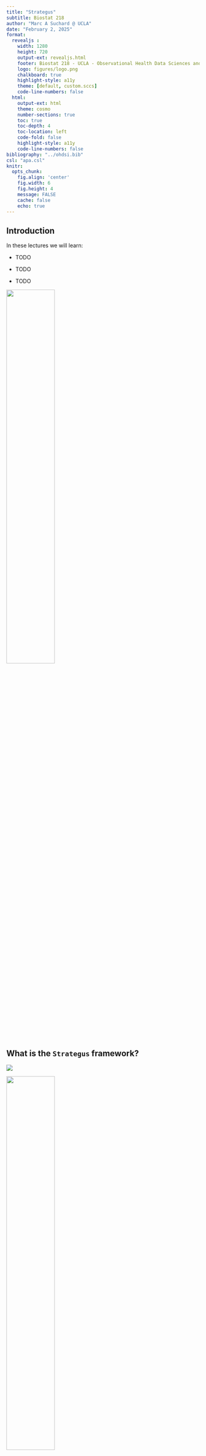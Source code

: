```yaml
---
title: "Strategus"
subtitle: Biostat 218
author: "Marc A Suchard @ UCLA"
date: "February 2, 2025"
format:
  revealjs :
    width: 1280
    height: 720
    output-ext: revealjs.html
    footer: Biostat 218 - UCLA - Observational Health Data Sciences and Informatics (OHDSI)
    logo: figures/logo.png
    chalkboard: true
    highlight-style: a11y
    theme: [default, custom.sccs]
    code-line-numbers: false
  html:
    output-ext: html
    theme: cosmo
    number-sections: true
    toc: true
    toc-depth: 4
    toc-location: left
    code-fold: false
    highlight-style: a11y
    code-line-numbers: false
bibliography: "../ohdsi.bib"
csl: "apa.csl"
knitr:
  opts_chunk: 
    fig.align: 'center'
    fig.width: 6
    fig.height: 4
    message: FALSE
    cache: false
    echo: true
---
```


## Introduction

In these lectures we will learn:

- TODO

- TODO

- TODO

::: {.border}
![](figures/hades.png){width=50% fig-align="center"}
:::

## What is the `Strategus` framework?

:::: {layout="[50,50]"}
::: {#first-column}

![](figures/strategus1.png)

::: {.border}
![](figures/hades.png){width=50% fig-align="center"}
:::

:::
::: {#second-column}

- Characterization
  * cohort diagnostics
  * cohort features
  * incidence rates
  * time-to-event
  * dechallenge / rechalleng
  
- Patient-level prediction

- Causal effect estimation
  * Comparative cohort method
  * Self-controlled case-series
  
:::
::::

## What is the `Strategus` framework?

![](figures/strategus2.png)

::: {.callout-important}
## Latinized form of στρατηγός: army leader
:::

<!--::: {.callout-important}
## Latinized form of $\sigma \tau \rho \alpha \tau \eta \gamma$ {\'o} $\varsigma$: army leader
:::-->


## What is the `Strategus` framework?

Strategus modules can be combined to accommodate various study designs

![](figures/strategus3.png)

## `Strategus` design

![](figures/strategus4.png)

## Study design

- We want to compute the incidence of heart attacks (acute myocardial infarctions) among (newly diagnosed) hypertensive patients

- We need to define 2 cohorts: **AMI** and **hypertension**

- Then we will use `Capr` and `CohortIncidence` packages to handle the hard-work

## Cohorts {.scrollable}

```r
library(Capr)

# Hypertension
essentialHypertension <- cs(
  descendants(320128),
  name = "Essential hypertension"
)

sbp <- cs(3004249, name = "SBP")
dbp <- cs(3012888, name = "DBP")

hypertensionCohort <- cohort(
  entry = entry(                 # Entrance based on any of these
    conditionOccurrence(essentialHypertension),
    measurement(sbp, valueAsNumber(gte(130)), unit(8876)),
    measurement(dbp, valueAsNumber(gte(80)), unit(8876))
  ),
  exit = exit(
    endStrategy = observationExit()
  )
)

# Acute myocardial infarction
myocardialInfarction <- cs(
  descendants(4329847),
  exclude(descendants(314666)), # Old myocardial infarction
  name = "Myocardial infarction"
)
inpatientOrEr <- cs(
  descendants(9201),
  descendants(262),
  name = "Inpatient or ER"
)
amiCohort <- cohort(
  entry = entry(
    conditionOccurrence(myocardialInfarction),
    additionalCriteria = withAll(
      atLeast(1,
              visit(inpatientOrEr),
              aperture = duringInterval(eventStarts(-Inf, 0), eventEnds(0, Inf)))
    ),
    primaryCriteriaLimit = "All",
    qualifiedLimit = "All"
  ),
  attrition = attrition(
    "No prior AMI" = withAll(
      exactly(0,
              conditionOccurrence(myocardialInfarction),
              duringInterval(eventStarts(-365, -1)))
    )
  ),
  exit = exit(
    endStrategy = fixedExit(index = "startDate", offsetDays = 1)
  )
)
cohortDefinitionSet <- makeCohortSet(hypertensionCohort, amiCohort)

cohortDefinitionSet
```

::: {.callout-important}
- By default, cohort IDs are 1, 2, 3 ... 
- Often useful to renumber (to avoid conflicts in `cohort` table)
:::

## Cohort generation specification {.scrollable}

Use `Strategus` to create a **shareable** JSON specification


```r
library(Strategus)

# `Strategus` uses R6 classes (for better or worse) for modules
cgModuleSettingsCreator <- CohortGeneratorModule$new()

cohortDefinitionShared <- cgModuleSettingsCreator$createCohortSharedResourceSpecifications(cohortDefinitionSet)

cohortGeneratorModuleSpecifications <- cgModuleSettingsCreator$createModuleSpecifications(
  generateStats = TRUE
)
```

::: {.callout-important}
Note that the cohort specifications are not part of the `CohortGeneratorModule` specification.  Cohort definitions are considered to be a **shared** resource, often used by multiple modules
:::

## Characterization analysis specification {.scrollable}

Build `CharacterizationModule` specification

```r
timeAtRisks <- data.frame(
  label = c("On treatment"),
  riskWindowStart  = c(1),
  startAnchor = c("cohort start"),
  riskWindowEnd  = c(0),
  endAnchor = c("cohort end")
)

cModuleSettingsCreator <- CharacterizationModule$new()

characterizationModuleSpecifications <- cModuleSettingsCreator$createModuleSpecifications(
  targetIds = c(1),  # hypertensive patient
  outcomeIds = c(2), # ami
  minPriorObservation = 365,
  outcomeWashoutDays = c(365),
  dechallengeStopInterval = 30,
  dechallengeEvaluationWindow = 30,
  riskWindowStart = timeAtRisks$riskWindowStart, 
  startAnchor = timeAtRisks$startAnchor, 
  riskWindowEnd = timeAtRisks$riskWindowEnd, 
  endAnchor = timeAtRisks$endAnchor,
  covariateSettings = FeatureExtraction::createDefaultCovariateSettings(),
  minCharacterizationMean = .01
)
```

## Incidence analysis specification {.scrollable}

Build a `CohortIncidenceModule` specification

```r
# Target cohort is hypertension:
targetList <- list(CohortIncidence::createCohortRef(
  id = cohortDefinitionSet$cohortId[1],
  name = cohortDefinitionSet$cohortName[1]))

# Outcome cohort is AMI:
outcomeList <- list(CohortIncidence::createOutcomeDef(
  id = 1,
  name = cohortDefinitionSet$cohortName[2], 
  cohortId = cohortDefinitionSet$cohortId[2], 
  cleanWindow = 365))

# Specify the time-at-risk to coincide with the cohort start and end:
tars <- list(CohortIncidence::createTimeAtRiskDef(
  id = 1, 
  startWith = "start", 
  endWith = "end", 
  startOffset = 0,
  endOffset = 0))

# All together:
analysisList <- list(CohortIncidence::createIncidenceAnalysis(
  targets = cohortDefinitionSet$cohortId[1],
  outcomes = 1,
  tars = 1))
irDesign <- CohortIncidence::createIncidenceDesign(
  targetDefs = targetList,
  outcomeDefs = outcomeList,
  tars = tars,
  analysisList = analysisList,
  strataSettings = CohortIncidence::createStrataSettings(
    byYear = TRUE,
    byGender = TRUE,
    byAge = TRUE,
    ageBreaks = seq(0, 110, by = 10)
  )
)

ciModuleSettingsCreator <- CohortIncidenceModule$new()
cohortIncidenceModuleSpecifications <- ciModuleSettingsCreator$createModuleSpecifications(
  irDesign = irDesign$toList()
)
```

## Full analysis specification {.scrollable}

Combine the specifications (Legos) together

```r
analysisSpecifications <- Strategus::createEmptyAnalysisSpecificiations() %>%
  Strategus::addSharedResources(cohortDefinitionShared) %>%
  Strategus::addModuleSpecifications(cohortGeneratorModuleSpecifications) %>%
  Strategus::addModuleSpecifications(characterizationModuleSpecifications) %>%
  Strategus::addModuleSpecifications(cohortIncidenceModuleSpecifications) 

ParallelLogger::saveSettingsToJson(
  analysisSpecifications,
  file.path(getwd(), "data", "studySpecifications.json"))
```

::: {.callout-important}
## Federated analysis
The file `studySpecification.json` is **all** that needs to be shared with data partners
:::

## Running `Strategus` {.scrollable}

Read the specification

```r
analysisSpecifications <- ParallelLogger::loadSettingsFromJson(
  file.path(getwd(), "data", "studySpecifications.json"))
```

Define the (local database) execution settings 

```r
connectionDetails <- DatabaseConnector::createConnectionDetails(
  dbms = "duckdb", 
  server = file.path(getwd(), "data", "synthetic.duckdb"))

executionSettings <- Strategus::createCdmExecutionSettings(
  workDatabaseSchema = "main",
  cdmDatabaseSchema = "main",
  cohortTableNames = CohortGenerator::getCohortTableNames(
    cohortTable = "my_cohorts"),
  workFolder = file.path(getwd(), "strategusWork"),
  resultsFolder = file.path(getwd(), "strategusOutput"),
  minCellCount = 5)
```

Execute

```r
#| output: false
Strategus::execute(
  analysisSpecifications = analysisSpecifications,
  executionSettings = executionSettings,
  connectionDetails = connectionDetails
)
```

## Managing results (overview) {.scrollable}

- All results are in `strategusOutput`.  We can inspect the CSV files and safely share these with others

- Often we upload these files to a database using the `ResultsModelManager` package, and

- View the results in a Shiny app using the `ShinyAppBuilder` package

## Placing results in a database {.scrollable}

Specify the RDBMS and location

```r
#| echo: false
#| output: false
fileName <- file.path(getwd(), "data", "results.sqlite")
if (file.exists(fileName)) {
  file.remove(fileName)
}
```

```r
#| output: false
resultsDatabaseSchema <- "main"
resultsConnectionDetails <- DatabaseConnector::createConnectionDetails(
  dbms = "sqlite",
  server = file.path(getwd(), "data", "results.sqlite")
)
```

Create the results data model on the RDBMS

```r
#| output: false
analysisSpecifications <- ParallelLogger::loadSettingsFromJson(
  file.path(getwd(), "data", "studySpecifications.json")
)
resultsDataModelSettings <- Strategus::createResultsDataModelSettings(
  resultsDatabaseSchema = resultsDatabaseSchema,
  resultsFolder = file.path(getwd(), "strategusOutput")
)
Strategus::createResultDataModel(
  analysisSpecifications = analysisSpecifications,
  resultsDataModelSettings = resultsDataModelSettings,
  resultsConnectionDetails = resultsConnectionDetails
)

```

Upload results

```r
#| output: false
Strategus::uploadResults(
  analysisSpecifications = analysisSpecifications,
  resultsDataModelSettings = resultsDataModelSettings,
  resultsConnectionDetails = resultsConnectionDetails)
```

Sneak a peak

```r
#| eval: false
library(DatabaseConnector)
connection <- connect(resultsConnectionDetails)
# explore
disconnect(connection)
```


## Create the Shiny app {.scrollable}

```r
#| eval: false
library(ShinyAppBuilder)
library(OhdsiShinyModules)

shinyConfig <- initializeModuleConfig() |>
  addModuleConfig(
    createDefaultAboutConfig()
  )  |>
  addModuleConfig(
    createDefaultDatasourcesConfig()
  )  |>
  addModuleConfig(
    createDefaultCohortGeneratorConfig()
  ) |>
  addModuleConfig(
    createDefaultCohortDiagnosticsConfig()
  ) |>
  addModuleConfig(
    createDefaultCharacterizationConfig()
  ) |>
  addModuleConfig(
    createDefaultPredictionConfig()
  ) |>
  addModuleConfig(
    createDefaultEstimationConfig()
  ) 

# now create the shiny app based on the config file and view the results
# based on the connection 
ShinyAppBuilder::createShinyApp(
  config = shinyConfig, 
  connectionDetails = resultsConnectionDetails,
  resultDatabaseSettings = createDefaultResultDatabaseSettings(schema = resultsDatabaseSchema)
)
```

::: {.callout-important}
## Remainder of course
We will discuss each of the other analysis types; they are much more interesting
:::

## Open science results

OHDSI study artifacts are all **publicly** available.  See, e.g.

- [data.ohdsi.org](https://data.ohdsi.org)

- [results.ohdsi.org](https://results.ohdsi.org)

::: {.callout-important}
## Consider using these for your class projects
:::
